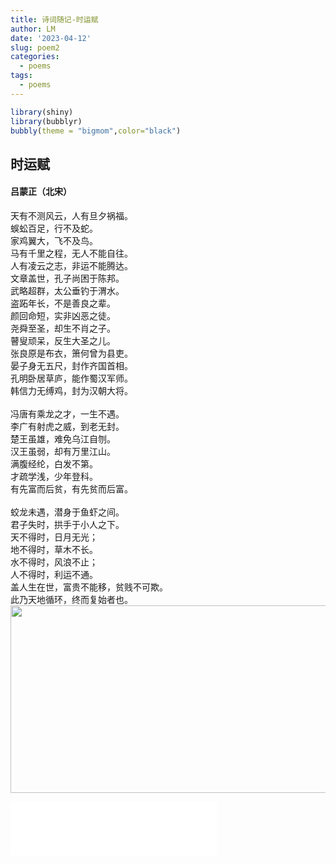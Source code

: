 ```yaml
---
title: 诗词随记-时运赋
author: LM
date: '2023-04-12'
slug: poem2
categories:
  - poems
tags:
  - poems
---
```

```r
library(shiny)
library(bubblyr)
bubbly(theme = "bigmom",color="black")
```
## 时运赋
#### 吕蒙正（北宋）
天有不测风云，人有旦夕祸福。    <br>
蜈蚣百足，行不及蛇。    <br>
家鸡翼大，飞不及鸟。    <br>
马有千里之程，无人不能自往。    <br>
人有凌云之志，非运不能腾达。    <br>
文章盖世，孔子尚困于陈邦。    <br>
武略超群，太公垂钓于渭水。    <br>
盗跖年长，不是善良之辈。    <br>
颜回命短，实非凶恶之徒。    <br>
尧舜至圣，却生不肖之子。    <br>
瞽叟顽呆，反生大圣之儿。    <br>
张良原是布衣，箫何曾为县吏。    <br>
晏子身无五尺，封作齐国首相。    <br>
孔明卧居草庐，能作蜀汉军师。    <br>
韩信力无缚鸡，封为汉朝大将。  <br>  
冯唐有乘龙之才，一生不遇。    <br>
李广有射虎之威，到老无封。    <br>
楚王虽雄，难免乌江自刎。    <br>
汉王虽弱，却有万里江山。<br>
满腹经纶，白发不第。    <br>
才疏学浅，少年登科。    <br>
有先富而后贫，有先贫而后富。    <br>    
蛟龙未遇，潜身于鱼虾之间。    <br>
君子失时，拱手于小人之下。    <br>
天不得时，日月无光；    <br>
地不得时，草木不长。    <br>
水不得时，风浪不止；    <br>
人不得时，利运不通。    <br>
盖人生在世，富贵不能移，贫贱不可欺。    <br>
此乃天地循环，终而复始者也。<br>
![](images/1.jpg){width=600px height=300px}

<iframe frameborder="no" border="0" marginwidth="0" marginheight="0" width=330 height=86 src="//music.163.com/outchain/player?type=2&id=1960605228&auto=1&height=66"></iframe>
